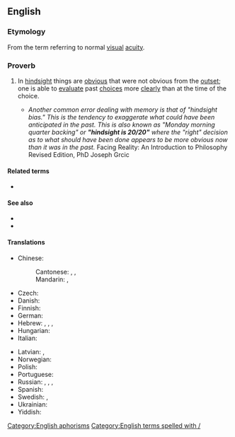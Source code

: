 ==English==

===Etymology===
From the term {{m|en|20/20}} referring to normal [[visual]] [[acuity]].

===Proverb===
{{head|en|proverb|head=[[hindsight]] [[is]] [[20/20]]}}

# {{lb|en|idiomatic}} In [[hindsight]] things are [[obvious]] that were not obvious from the [[outset]]; one is able to [[evaluate]] past [[choice]]s more [[clearly]] than at the time of the choice.
#* ''Another common error dealing with memory is that of "hindsight bias." This is the tendency to exaggerate what could have been anticipated in the past. This is also known as "Monday morning quarter backing" or '''"hindsight is 20/20"''' where the "right" decision as to what should have been done appears to be more obvious now than it was in the past.'' Facing Reality: An Introduction to Philosophy Revised Edition, PhD Joseph Grcic

====Related terms====
* {{l|en|twenty-twenty hindsight}}

====See also====
* {{l|en|Monday-morning quarterback}}
* {{l|en|wise after the event}}

====Translations====
{{trans-top|in hindsight things are obvious that were not obvious from the outset}}
* Chinese:
*: Cantonese: {{t|yue|馬後炮|tr=maa5 hau6 paau3}}, {{t|yue|有早知，冇乞兒|tr=jau5 zou2-zi1, mou5 hat1-ji4|lit=there would be no homeless people if everyone knows beforehand}}, {{t|yue|事後孔明|tr=si6 hou6 hung2-ming4|lit=everyone can be {{w|Kongming}} in hindsight}}
*: Mandarin: {{t+|cmn|吃一塹，長一智|sc=Hani}}, {{t+|cmn|吃一堑，长一智|tr=chīyīqiàn, zhǎngyīzhì|sc=Hani|lit=falling in a moat makes you all the wiser}}
* Czech: {{t+|cs|po bitvě je každý generál}}
* Danish: {{t|da|i bagklogskabens klare lys}} {{q|prepositional phrase}}
* Finnish: {{t|fi|[[jälkiviisaus]] [[on]] [[helppoa]]}}
* German: {{t|de|hinterher ist man immer klüger}}
* Hebrew: {{t|he|כולם חכמים בדיעבד}}, {{t|he|במבט לאחור רואים הכול שש־שש}}, {{t|he|במבט לאחור כולנו חכמים}}, {{t|he|חוכמה לאחר מעשה}}
* Hungarian: {{t|hu|utólag könnyű okosnak lenni}}
* Italian: {{t|it|del senno di poi son piene le fosse}}
{{trans-mid}}
* Latvian: {{t|lv|pēc kara visi gudri|lit=after the war everyone is wise}}, {{t|lv|pēc kaujas visi gudri|lit=after the battle everyone is wise}}
* Norwegian: {{t|no|det er lett å være etterpåklok}}
* Polish: {{t+|pl|mądry Polak po szkodzie}}
* Portuguese: {{t|pt|depois que a onça já está morta, todo caçador é valente}}
* Russian: {{t|ru|за́дним умо́м всяк кре́пок|lit=everyone is strong by one's hindmind}}, {{t|ru|пото́м и Семён умён|lit=afterwards, even Semyon is wise}}, {{t|ru|догада́лся, как проигра́лся|lit=(he) guessed it after (he) lost}}, {{t+|ru|гром не грянет, мужик не перекрестится|alt=(пока́) гром не гря́нет, мужи́к не перекре́стится|lit=until it thunders the man won't cross himself}}
* Spanish: {{t|es|después de la batalla somos todos generales|lit=after the battle we all are generals}}
* Swedish: {{t+|sv|efterklokhet}}, {{t|sv|det är lätt att vara efterklok}}
* Ukrainian: {{t|uk|по шко́ді всі му́дрі}}
* Yiddish: {{t|yi|אחר־המעשׂה איז יעדערער אַ חכם |tr=akher-hamayse iz yederer a khokhem}}
{{trans-bottom}}

[[Category:English aphorisms]]
[[Category:English terms spelled with /]]